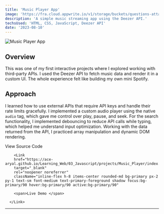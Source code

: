 ```yaml
---
title: 'Music Player App'
image: 'https://fra.cloud.appwrite.io/v1/storage/buckets/questions-attachment/files/684a72a90002e482cdfe/view?project=68465b0b0011b7d2e8b0&mode=admin'
description: 'A simple music streaming app using the Deezer API.'
techsUsed: 'HTML, CSS, JavaScript, Deezer API'
date: '2023-08-10'
---
```


<Image
  src="https://fra.cloud.appwrite.io/v1/storage/buckets/questions-attachment/files/684a72a90002e482cdfe/view?project=68465b0b0011b7d2e8b0&mode=admin"
  alt="Music Player App"
  width={1200}
  height={400}
  className="aspect-video rounded-lg"
/>

## Overview

This was one of my first interactive projects where I explored working with third-party APIs. I used the Deezer API to fetch music data and render it in a custom UI. The whole experience felt like building my own mini Spotify.

## Approach

I learned how to use external APIs that require API keys and handle their rate limits gracefully. I implemented a custom audio player using the native `audio` tag, which gave me control over play, pause, and seek. For the search functionality, I implemented debouncing to reduce API calls while typing, which helped me understand input optimization. Working with the data returned from the API, I practiced array manipulation and dynamic DOM rendering.

<div className="mt-6 flex gap-4">
  <Link
    href="https://github.com/Ace-Aryal/Learning_Web/tree/main/03_Javascript/projects"
    target="_blank"
    rel="noopener noreferrer"
    className="inline-flex items-center rounded-md border active:bg-accent active:text-accent-foreground border-input bg-background px-2 py-1 text-sm font-medium shadow-sm transition-colors focus:bg-accent focus:text-accent-foreground  hover:bg-accent hover:text-accent-foreground"
  >
    <span>View Source Code</span>
  </Link>

        <Link
        href="https://ace-aryal.github.io/Learning_Web/03_Javascript/projects/Music_Player/index.html"
        target="_blank"
        rel="noopener noreferrer"
        className="inline-flex h-8 items-center rounded-md bg-primary px-2 py-1 text-sm font-medium text-primary-foreground shadow focus:bg-primary/90 hover:bg-primary/90 active:bg-primary/90"

>

        <span>Live Demo </span>

      </Link>

  </div>

---
